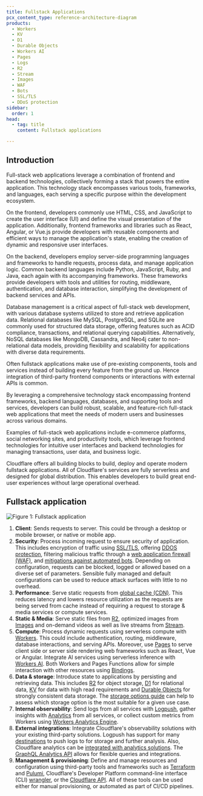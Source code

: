 ```yaml
---
title: Fullstack Applications
pcx_content_type: reference-architecture-diagram
products:
  - Workers
  - KV
  - D1
  - Durable Objects
  - Workers AI
  - Pages
  - Logs
  - R2
  - Stream
  - Images
  - WAF
  - Bots
  - SSL/TLS
  - DDoS protection
sidebar:
  order: 1
head:
  - tag: title
    content: Fullstack applications

---
```


## Introduction

Full-stack web applications leverage a combination of frontend and backend technologies, collectively forming a stack that powers the entire application. This technology stack encompasses various tools, frameworks, and languages, each serving a specific purpose within the development ecosystem.

On the frontend, developers commonly use HTML, CSS, and JavaScript to create the user interface (UI) and define the visual presentation of the application. Additionally, frontend frameworks and libraries such as React, Angular, or Vue.js provide developers with reusable components and efficient ways to manage the application's state, enabling the creation of dynamic and responsive user interfaces.

On the backend, developers employ server-side programming languages and frameworks to handle requests, process data, and manage application logic. Common backend languages include Python, JavaScript, Ruby, and Java, each again with its accompanying frameworks. These frameworks provide developers with tools and utilities for routing, middleware, authentication, and database interaction, simplifying the development of backend services and APIs.

Database management is a critical aspect of full-stack web development, with various database systems utilized to store and retrieve application data. Relational databases like MySQL, PostgreSQL, and SQLite are commonly used for structured data storage, offering features such as ACID compliance, transactions, and relational querying capabilities. Alternatively, NoSQL databases like MongoDB, Cassandra, and Neo4j cater to non-relational data models, providing flexibility and scalability for applications with diverse data requirements.

Often fullstack applications make use of pre-existing components, tools and services instead of building every feature from the ground up. Hence integration of third-party frontend components or interactions with external APIs is common.

By leveraging a comprehensive technology stack encompassing frontend frameworks, backend languages, databases, and supporting tools and services, developers can build robust, scalable, and feature-rich full-stack web applications that meet the needs of modern users and businesses across various domains.

Examples of full-stack web applications include e-commerce platforms, social networking sites, and productivity tools, which leverage frontend technologies for intuitive user interfaces and backend technologies for managing transactions, user data, and business logic.

Cloudflare offers all building blocks to build, deploy and operate modern fullstack applications. All of Cloudflare's services are fully serverless and designed for global distribution. This enables developers to build great end-user experiences without large operational overhead.

## Fullstack application

![Figure 1: Fullstack application](~/assets/images/reference-architecture/fullstack-app/fullstack-app-base.svg "Figure 1: Fullstack application")

1. **Client**: Sends requests to server. This could be through a desktop or mobile browser, or native or mobile app.
2. **Security**: Process incoming request to ensure security of application. This includes encryption of traffic using [SSL/TLS](/ssl/), offering [DDOS protection](/ddos-protection/), filtering malicious traffic through a [web application firewall (WAF)](/waf/), and [mitigations against automated bots](/bots/). Depending on configuration, requests can be blocked, logged or allowed based on a diverse set of parameters. Sensible fully managed and default configurations can be used to reduce attack surfaces with little to no overhead.
3. **Performance**: Serve static requests from [global cache (CDN)](/cache/). This reduces latency and lowers resource utilization as the requests are being served from cache instead of requiring a request to storage & media services or compute services.
4. **Static & Media**: Serve static files from [R2](/r2/), optimized images from [Images](/images/) and on-demand videos as well as live streams from [Stream](/stream/).
5. **Compute**: Process dynamic requests using serverless compute with [Workers](/workers/). This could include authentication, routing, middleware, database interactions, and serving APIs. Moreover, use [Pages](/pages/) to serve client side or server side rendering web frameworks such as React, Vue or Angular. Integrate AI services using serverless inference with [Workers AI](/workers-ai/). Both Workers and Pages Functions allow for simple interaction with other resources using [Bindings](/workers/runtime-apis/bindings/).
6. **Data & storage**: Introduce state to applications by persisting and retrieving data. This includes [R2](/r2/) for object storage, [D1](/d1/) for relational data, [KV](/kv/) for data with high read requirements and [Durable Objects](/durable-objects/) for strongly consistent data storage. The [storage options guide](/workers/platform/storage-options/) can help to assess which storage option is the most suitable for a given use case.
7. **Internal observability**: Send logs from all services with [Logpush](/logs/about/), gather insights with [Analytics](/analytics/) from all services, or collect custom metrics from Workers using [Workers Analytics Engine](/analytics/analytics-engine/).
8. **External integrations**: Integrate Cloudflare's observability solutions with your existing third-party solutions. Logpush has support for many [destinations](/logs/get-started/enable-destinations/) to push logs to for storage and further analysis. Also, Cloudflare analytics can be [integrated with analytics solutions](/analytics/analytics-integrations/). The [GraphQL Analytics API](/analytics/graphql-api/) allows for flexible queries and integrations.
9. **Management & provisioning**: Define and manage resources and configuration using third-party tools and frameworks such as [Terraform](/terraform/) and [Pulumi](/pulumi/), Cloudflare's Developer Platform command-line interface (CLI) [wrangler](/workers/wrangler/), or the [Cloudflare API](/api/). All of these tools can be used either for manual provisioning, or automated as part of CI/CD pipelines.
